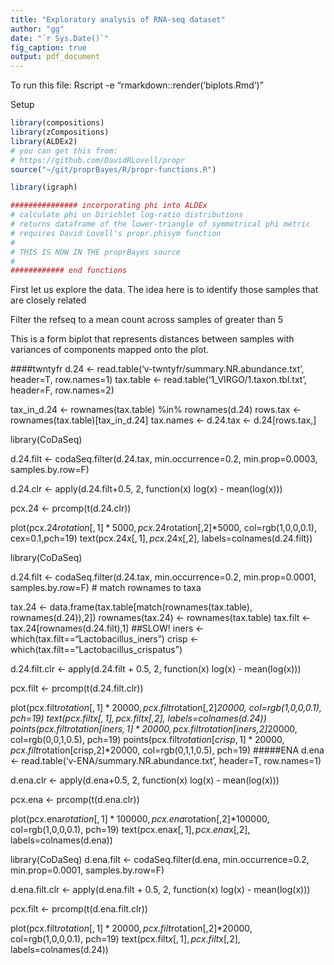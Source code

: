 ```yaml
---
title: "Exploratory analysis of RNA-seq dataset"
author: "gg"
date: "`r Sys.Date()`"
fig_caption: true
output: pdf_document
---
```

To run this file:
Rscript -e "rmarkdown::render('biplots.Rmd')"

Setup

```r
library(compositions)
library(zCompositions)
library(ALDEx2)
# you can get this from:
# https://github.com/DavidRLovell/propr
source("~/git/proprBayes/R/propr-functions.R")

library(igraph)

############### incorporating phi into ALDEx
# calculate phi on Dirichlet log-ratio distributions
# returns dataframe of the lower-triangle of symmetrical phi metric
# requires David Lovell's propr.phisym function
#
# THIS IS NOW IN THE proprBayes source
#
############ end functions

```
First let us explore the data. The idea here is to identify those samples that are closely related

Filter the refseq to a mean count across samples of greater than 5

This is a form biplot that represents distances between samples with variances of components mapped onto the plot.


####twntyfr
d.24 <- read.table('v-twntyfr/summary.NR.abundance.txt', header=T, row.names=1)
tax.table <- read.table('1_VIRGO/1.taxon.tbl.txt', header=F, row.names=2)


tax_in_d.24 <- rownames(tax.table) %in% rownames(d.24)
rows.tax <- rownames(tax.table)[tax_in_d.24]
tax.names <-
d.24.tax <- d.24[rows.tax,]

library(CoDaSeq)

d.24.filt <- codaSeq.filter(d.24.tax, min.occurrence=0.2, min.prop=0.0003, samples.by.row=F)

d.24.clr <- apply(d.24.filt+0.5, 2, function(x) log(x) - mean(log(x)))

pcx.24 <- prcomp(t(d.24.clr))

plot(pcx.24$rotation[,1]*5000, pcx.24$rotation[,2]*5000, col=rgb(1,0,0,0.1), cex=0.1,pch=19)
text(pcx.24$x[,1], pcx.24$x[,2], labels=colnames(d.24.filt))

library(CoDaSeq)

d.24.filt <- codaSeq.filter(d.24.tax, min.occurrence=0.2, min.prop=0.0001, samples.by.row=F)
# match rownames to taxa

tax.24 <- data.frame(tax.table[match(rownames(tax.table), rownames(d.24)),2])
rownames(tax.24) <- rownames(tax.table)
tax.filt <- tax.24[rownames(d.24.filt),1]  ##SLOW!
iners <- which(tax.filt=="Lactobacillus_iners")
crisp <- which(tax.filt=="Lactobacillus_crispatus")


d.24.filt.clr <- apply(d.24.filt + 0.5, 2, function(x) log(x) - mean(log(x)))

pcx.filt <- prcomp(t(d.24.filt.clr))

plot(pcx.filt$rotation[,1]*20000, pcx.filt$rotation[,2]*20000, col=rgb(1,0,0,0.1), pch=19)
text(pcx.filt$x[,1], pcx.filt$x[,2], labels=colnames(d.24))
points(pcx.filt$rotation[iners,1]*20000, pcx.filt$rotation[iners,2]*20000, col=rgb(0,0,1,0.5), pch=19)
points(pcx.filt$rotation[crisp,1]*20000, pcx.filt$rotation[crisp,2]*20000, col=rgb(0,1,1,0.5), pch=19)
#####ENA
d.ena <- read.table('v-ENA/summary.NR.abundance.txt', header=T, row.names=1)

d.ena.clr <- apply(d.ena+0.5, 2, function(x) log(x) - mean(log(x)))

pcx.ena <- prcomp(t(d.ena.clr))

plot(pcx.ena$rotation[,1]*100000, pcx.ena$rotation[,2]*100000, col=rgb(1,0,0,0.1), pch=19)
text(pcx.ena$x[,1], pcx.ena$x[,2], labels=colnames(d.ena))

library(CoDaSeq)
d.ena.filt <- codaSeq.filter(d.ena, min.occurrence=0.2, min.prop=0.0001, samples.by.row=F)

d.ena.filt.clr <- apply(d.ena.filt + 0.5, 2, function(x) log(x) - mean(log(x)))

pcx.filt <- prcomp(t(d.ena.filt.clr))

plot(pcx.filt$rotation[,1]*20000, pcx.filt$rotation[,2]*20000, col=rgb(1,0,0,0.1), pch=19)
text(pcx.filt$x[,1], pcx.filt$x[,2], labels=colnames(d.24))
